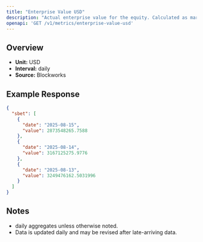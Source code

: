 ```yaml
---
title: "Enterprise Value USD"
description: "Actual enterprise value for the equity. Calculated as market cap - liabilities + assets"
openapi: 'GET /v1/metrics/enterprise-value-usd'
---
```


## Overview

- **Unit:** USD
- **Interval:** daily
- **Source:** Blockworks

## Example Response

```json
{
  "sbet": [
    {
      "date": "2025-08-15",
      "value": 2873548265.7588
    },
    {
      "date": "2025-08-14",
      "value": 3167125275.9776
    },
    {
      "date": "2025-08-13",
      "value": 3249476162.5031996
    }
  ]
}
```

## Notes
- daily aggregates unless otherwise noted.
- Data is updated daily and may be revised after late-arriving data.
